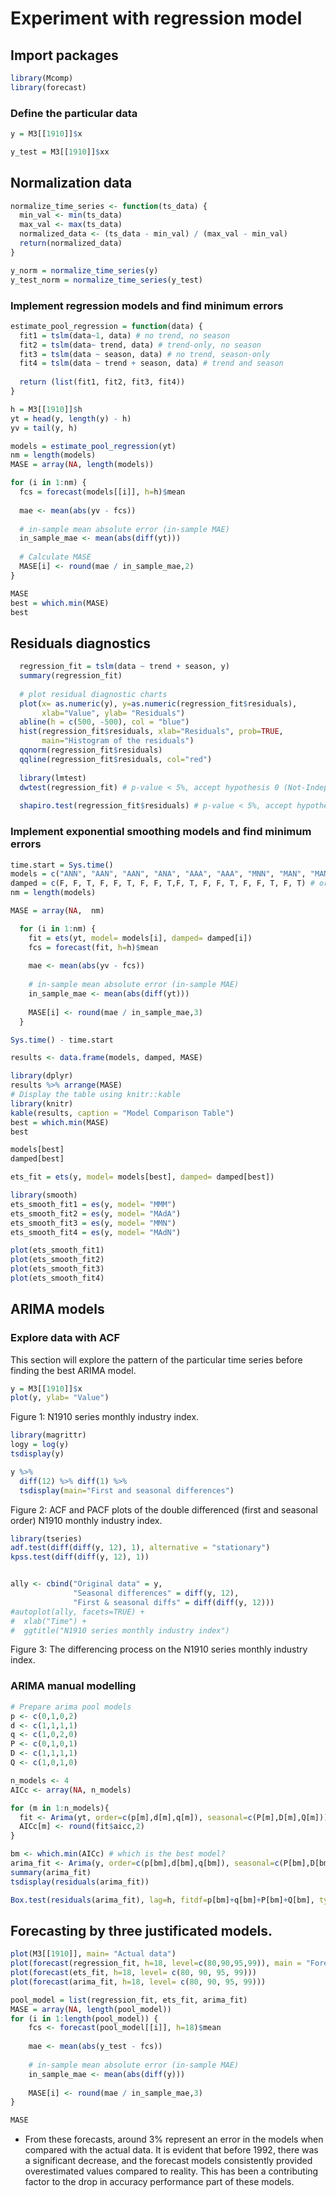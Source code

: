 # Experiment with regression model

## Import packages

```{r}
library(Mcomp)
library(forecast)
```

### Define the particular data

```{r}
y = M3[[1910]]$x

y_test = M3[[1910]]$xx
```

## Normalization data

```{r}
normalize_time_series <- function(ts_data) {
  min_val <- min(ts_data)
  max_val <- max(ts_data)
  normalized_data <- (ts_data - min_val) / (max_val - min_val)
  return(normalized_data)
}

y_norm = normalize_time_series(y)
y_test_norm = normalize_time_series(y_test)
```

### Implement regression models and find minimum errors

```{r}
estimate_pool_regression = function(data) {
  fit1 = tslm(data~1, data) # no trend, no season
  fit2 = tslm(data~ trend, data) # trend-only, no season
  fit3 = tslm(data ~ season, data) # no trend, season-only
  fit4 = tslm(data ~ trend + season, data) # trend and season
  
  return (list(fit1, fit2, fit3, fit4))
}

h = M3[[1910]]$h
yt = head(y, length(y) - h)
yv = tail(y, h)

models = estimate_pool_regression(yt)
nm = length(models)
MASE = array(NA, length(models))

for (i in 1:nm) {
  fcs = forecast(models[[i]], h=h)$mean
  
  mae <- mean(abs(yv - fcs))
  
  # in-sample mean absolute error (in-sample MAE)
  in_sample_mae <- mean(abs(diff(yt)))
  
  # Calculate MASE
  MASE[i] <- round(mae / in_sample_mae,2)
}

MASE
best = which.min(MASE)
best
```

## Residuals diagnostics

```{r}
  regression_fit = tslm(data ~ trend + season, y)
  summary(regression_fit)
  
  # plot residual diagnostic charts
  plot(x= as.numeric(y), y=as.numeric(regression_fit$residuals),
       xlab="Value", ylab= "Residuals")
  abline(h = c(500, -500), col = "blue")
  hist(regression_fit$residuals, xlab="Residuals", prob=TRUE, 
       main="Histogram of the residuals")
  qqnorm(regression_fit$residuals)
  qqline(regression_fit$residuals, col="red")
  
  library(lmtest)
  dwtest(regression_fit) # p-value < 5%, accept hypothesis 0 (Not-Independance)
  
  shapiro.test(regression_fit$residuals) # p-value < 5%, accept hypothesis 0 (Not-normality   )

```

### Implement exponential smoothing models and find minimum errors

```{r}
time.start = Sys.time()
models = c("ANN", "AAN", "AAN", "ANA", "AAA", "AAA", "MNN", "MAN", "MAN", "MMN", "MMN", "MNA", "MAA", "MAA", "MNM", "MAM", "MAM", "MMM", "MMM")
damped = c(F, F, T, F, F, T, F, F, T,F, T, F, F, T, F, F, T, F, T) # origin = last period of train data set
nm = length(models)

MASE = array(NA,  nm)

  for (i in 1:nm) {
    fit = ets(yt, model= models[i], damped= damped[i])
    fcs = forecast(fit, h=h)$mean
    
    mae <- mean(abs(yv - fcs))
  
    # in-sample mean absolute error (in-sample MAE)
    in_sample_mae <- mean(abs(diff(yt)))
    
    MASE[i] <- round(mae / in_sample_mae,3)
  }

Sys.time() - time.start

results <- data.frame(models, damped, MASE)

library(dplyr)
results %>% arrange(MASE)
# Display the table using knitr::kable
library(knitr)
kable(results, caption = "Model Comparison Table")
best = which.min(MASE)
best

models[best]
damped[best]

ets_fit = ets(y, model= models[best], damped= damped[best])
```

```{r}
library(smooth)
ets_smooth_fit1 = es(y, model= "MMM")
ets_smooth_fit2 = es(y, model= "MAdA")
ets_smooth_fit3 = es(y, model= "MMN")
ets_smooth_fit4 = es(y, model= "MAdN")

plot(ets_smooth_fit1)
plot(ets_smooth_fit2)
plot(ets_smooth_fit3)
plot(ets_smooth_fit4)
```

## ARIMA models

### Explore data with ACF

This section will explore the pattern of the particular time series before finding the best ARIMA model.

```{r}
y = M3[[1910]]$x
plot(y, ylab= "Value")
```

Figure 1: N1910 series monthly industry index.

```{r}
library(magrittr)
logy = log(y)
tsdisplay(y)

y %>%
  diff(12) %>% diff(1) %>%
  tsdisplay(main="First and seasonal differences")
```

Figure 2: ACF and PACF plots of the double differenced (first and seasonal order) N1910 monthly industry index.

```{r}
library(tseries)
adf.test(diff(diff(y, 12), 1), alternative = "stationary")
kpss.test(diff(diff(y, 12), 1))


ally <- cbind("Original data" = y,
              "Seasonal differences" = diff(y, 12),
              "First & seasonal diffs" = diff(diff(y, 12)))
#autoplot(ally, facets=TRUE) +
#  xlab("Time") +
#  ggtitle("N1910 series monthly industry index")
```

Figure 3: The differencing process on the N1910 series monthly industry index.

### ARIMA manual modelling

```{r}
# Prepare arima pool models
p <- c(0,1,0,2)
d <- c(1,1,1,1)
q <- c(1,0,2,0)
P <- c(0,1,0,1)
D <- c(1,1,1,1)
Q <- c(1,0,1,0)

n_models <- 4
AICc <- array(NA, n_models)

for (m in 1:n_models){
  fit <- Arima(yt, order=c(p[m],d[m],q[m]), seasonal=c(P[m],D[m],Q[m]))
  AICc[m] <- round(fit$aicc,2)
}

bm <- which.min(AICc) # which is the best model?
arima_fit <- Arima(y, order=c(p[bm],d[bm],q[bm]), seasonal=c(P[bm],D[bm],Q[bm]))
summary(arima_fit)
tsdisplay(residuals(arima_fit))

Box.test(residuals(arima_fit), lag=h, fitdf=p[bm]+q[bm]+P[bm]+Q[bm], type= "Ljung-Box")
```

## Forecasting by three justificated models.

```{r}
plot(M3[[1910]], main= "Actual data")
plot(forecast(regression_fit, h=18, level=c(80,90,95,99)), main = "Forecast from trend-seasonality regression model")
plot(forecast(ets_fit, h=18, level= c(80, 90, 95, 99)))
plot(forecast(arima_fit, h=18, level= c(80, 90, 95, 99)))

pool_model = list(regression_fit, ets_fit, arima_fit)
MASE = array(NA, length(pool_model))
for (i in 1:length(pool_model)) {
    fcs <- forecast(pool_model[[i]], h=18)$mean
    
    mae <- mean(abs(y_test - fcs))
  
    # in-sample mean absolute error (in-sample MAE)
    in_sample_mae <- mean(abs(diff(y)))
    
    MASE[i] <- round(mae / in_sample_mae,3)
}

MASE
```

-   From these forecasts, around 3% represent an error in the models when compared with the actual data. It is evident that before 1992, there was a significant decrease, and the forecast models consistently provided overestimated values compared to reality. This has been a contributing factor to the drop in accuracy performance part of these models.
